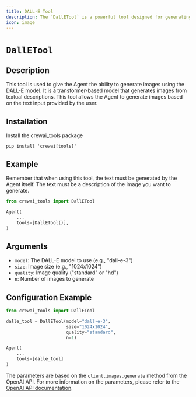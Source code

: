 ```yaml
---
title: DALL-E Tool
description: The `DallETool` is a powerful tool designed for generating images from textual descriptions.
icon: image
---
```


# `DallETool`

## Description

This tool is used to give the Agent the ability to generate images using the DALL-E model. It is a transformer-based model that generates images from textual descriptions. 
This tool allows the Agent to generate images based on the text input provided by the user.

## Installation

Install the crewai_tools package
```shell
pip install 'crewai[tools]'
```

## Example

Remember that when using this tool, the text must be generated by the Agent itself. The text must be a description of the image you want to generate.

```python
from crewai_tools import DallETool

Agent(
    ...
    tools=[DallETool()],
)
```

## Arguments

- `model`: The DALL-E model to use (e.g., "dall-e-3")
- `size`: Image size (e.g., "1024x1024")
- `quality`: Image quality ("standard" or "hd")
- `n`: Number of images to generate

## Configuration Example

```python
from crewai_tools import DallETool

dalle_tool = DallETool(model="dall-e-3",
                       size="1024x1024",
                       quality="standard",
                       n=1)

Agent(
    ...
    tools=[dalle_tool]
)
```

The parameters are based on the `client.images.generate` method from the OpenAI API. For more information on the parameters, 
please refer to the [OpenAI API documentation](https://platform.openai.com/docs/guides/images/introduction?lang=python).
